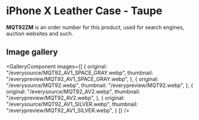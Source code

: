 
# iPhone X Leather Case - Taupe

<Callout type='info' emoji='👉🏻'>**MQT92ZM** is an order number for this product, used for search engines, auction websites and such.</Callout>

## Image gallery

<GalleryComponent
    images={[
      {
        original: "/everysource/MQT92_AV1_SPACE_GRAY.webp",
        thumbnail: "/everypreview/MQT92_AV1_SPACE_GRAY.webp",
      },
      {
        original: "/everysource/MQT92.webp",
        thumbnail: "/everypreview/MQT92.webp",
      },
      {
        original: "/everysource/MQT92_AV2.webp",
        thumbnail: "/everypreview/MQT92_AV2.webp",
      },
      {
        original: "/everysource/MQT92_AV1_SILVER.webp",
        thumbnail: "/everypreview/MQT92_AV1_SILVER.webp",
      }
    ]}
  />
